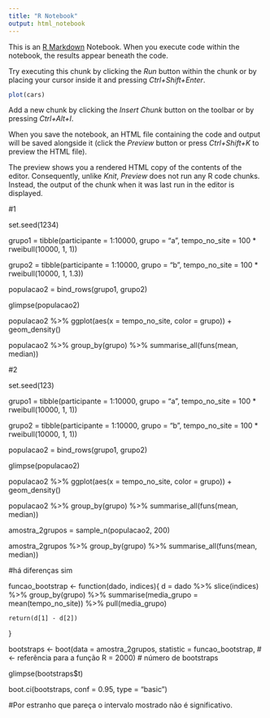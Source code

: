 ```yaml
---
title: "R Notebook"
output: html_notebook
---
```


This is an [R Markdown](http://rmarkdown.rstudio.com) Notebook. When you execute code within the notebook, the results appear beneath the code. 

Try executing this chunk by clicking the *Run* button within the chunk or by placing your cursor inside it and pressing *Ctrl+Shift+Enter*. 

```r
plot(cars)
```

Add a new chunk by clicking the *Insert Chunk* button on the toolbar or by pressing *Ctrl+Alt+I*.

When you save the notebook, an HTML file containing the code and output will be saved alongside it (click the *Preview* button or press *Ctrl+Shift+K* to preview the HTML file).

The preview shows you a rendered HTML copy of the contents of the editor. Consequently, unlike *Knit*, *Preview* does not run any R code chunks. Instead, the output of the chunk when it was last run in the editor is displayed.



#1


set.seed(1234)

grupo1 = tibble(participante = 1:10000, 
                grupo = "a",
                tempo_no_site = 100 * rweibull(10000, 1, 1))

grupo2 = tibble(participante = 1:10000, 
                grupo = "b",
                tempo_no_site = 100 * rweibull(10000, 1, 1.3))

populacao2 = bind_rows(grupo1, grupo2)

glimpse(populacao2)

populacao2 %>% 
  ggplot(aes(x = tempo_no_site, color = grupo)) + 
  geom_density()

populacao2 %>% 
  group_by(grupo) %>% 
  summarise_all(funs(mean, median))



#2

set.seed(123)

grupo1 = tibble(participante = 1:10000, 
                grupo = "a",
                tempo_no_site = 100 * rweibull(10000, 1, 1))

grupo2 = tibble(participante = 1:10000, 
                grupo = "b",
                tempo_no_site = 100 * rweibull(10000, 1, 1))

populacao2 = bind_rows(grupo1, grupo2)

glimpse(populacao2)

populacao2 %>% 
  ggplot(aes(x = tempo_no_site, color = grupo)) + 
  geom_density()

populacao2 %>% 
  group_by(grupo) %>% 
  summarise_all(funs(mean, median))
  
  
amostra_2grupos = sample_n(populacao2, 200)

amostra_2grupos %>% 
  group_by(grupo) %>% 
  summarise_all(funs(mean, median))

#há diferenças sim

funcao_bootstrap <- function(dado, indices){
    d = dado %>% 
      slice(indices) %>% 
      group_by(grupo) %>% 
      summarise(media_grupo = mean(tempo_no_site)) %>% 
      pull(media_grupo)
    
    return(d[1] - d[2])
}

bootstraps <- boot(data = amostra_2grupos, 
                   statistic = funcao_bootstrap, # <- referência para a função 
                   R = 2000) # número de bootstraps

glimpse(bootstraps$t)

boot.ci(bootstraps, conf = 0.95, type = "basic")


#Por estranho que pareça o intervalo mostrado não é significativo.